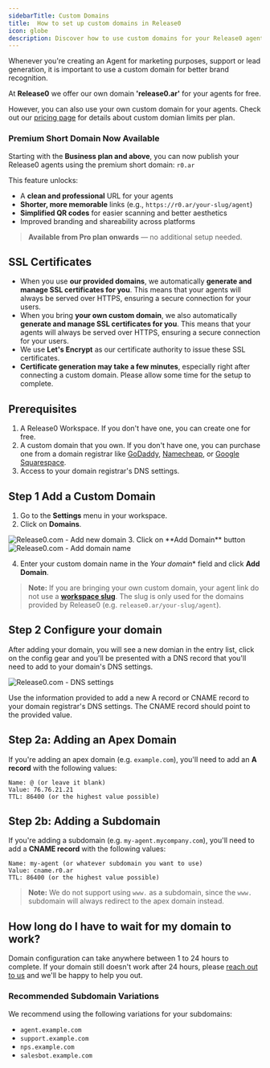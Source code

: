 ```yaml
---
sidebarTitle: Custom Domains
title:  How to set up custom domains in Release0
icon: globe
description: Discover how to use custom domains for your Release0 agents to enhance brand recognition. This guide provides step-by-step instructions to set up custom domains, including using Release0's free domain or your own, and configuring SSL certificates for secure connections.
---
```



Whenever you're creating an Agent for marketing purposes, support or lead generation, it is important to use a custom domain for better brand recognition.

At **Release0** we offer our own domain **'release0.ar'** for your agents for free. 

However, you can also use your own custom domain for your agents. Check out our [pricing page](https://release0.com/pricing) for details about custom domian limits per plan.

###  Premium Short Domain Now Available

Starting with the **Business plan and above**, you can now publish your Release0 agents using the premium short domain: `r0.ar`

This feature unlocks:
- A **clean and professional** URL for your agents
- **Shorter, more memorable** links (e.g., `https://r0.ar/your-slug/agent`)
- **Simplified QR codes** for easier scanning and better aesthetics
- Improved branding and shareability across platforms

> **Available from Pro plan onwards** — no additional setup needed.

## SSL Certificates

- When you use **our provided domains**, we automatically **generate and manage SSL certificates for you**. This means that your agents will always be served over HTTPS, ensuring a secure connection for your users.
- When you bring **your own custom domain**, we also automatically **generate and manage SSL certificates for you**. This means that your agents will always be served over HTTPS, ensuring a secure connection for your users.
- We use **Let's Encrypt** as our certificate authority to issue these SSL certificates.
- **Certificate generation may take a few minutes**, especially right after connecting a custom domain. Please allow some time for the setup to complete.

## Prerequisites

1. A Release0 Workspace. If you don't have one, you can create one for free.
2. A custom domain that you own. If you don't have one, you can purchase one from a domain registrar like [GoDaddy](https://www.godaddy.com/), [Namecheap](https://www.namecheap.com/), or [Google Squarespace](https://domains.squarespace.com/).
3. Access to your domain registrar's DNS settings.


## Step 1 Add a Custom Domain

1. Go to the **Settings** menu in your workspace.
2. Click on **Domains**.

<Frame style={{ maxWidth: '600px' }}>
  <img src="/images/workspace/domains/add-domain.png" alt="Release0.com - Add new domain" />
</Frame>
3. Click on **Add Domain** button

<Frame style={{ maxWidth: '600px' }}>
  <img src="/images/workspace/domains/domain-name.png" alt="Release0.com - Add domain name" />
</Frame>

4. Enter your custom domain name in the *Your domain** field and click **Add Domain**.

> **Note:** If you are bringing your own custom domain, your agent link do not use a **[workspace slug](/workspace/general#workspace-slug)**. The slug is only used for the domains provided by Release0 (e.g. `release0.ar/your-slug/agent`).

## Step 2 Configure your domain

After adding your domain, you will see a new domian in the entry list, click on the config gear and you'll be presented with a DNS record that you'll need to add to your domain's DNS settings.

<Frame style={{ maxWidth: '800px' }}>
  <img src="/images/workspace/domains/dns-settings.png" alt="Release0.com - DNS settings" />
</Frame>

Use the information provided to add a new A record or CNAME record to your domain registrar's DNS settings. The CNAME record should point to the provided value.

## Step 2a: Adding an Apex Domain

If you're adding an apex domain (e.g. `example.com`), you'll need to add an **A record** with the following values:

```plaintext
Name: @ (or leave it blank)
Value: 76.76.21.21
TTL: 86400 (or the highest value possible)
```

## Step 2b: Adding a Subdomain

If you're adding a subdomain (e.g. `my-agent.mycompany.com`), you'll need to add a **CNAME record** with the following values:

```plaintext
Name: my-agent (or whatever subdomain you want to use)
Value: cname.r0.ar
TTL: 86400 (or the highest value possible)
```

> **Note:** We do not support using `www.` as a subdomain, since the `www.` subdomain will always redirect to the apex domain instead.

## How long do I have to wait for my domain to work?
Domain configuration can take anywhere between 1 to 24 hours to complete. If your domain still doesn't work after 24 hours, please [reach out to us](https://agent.r0.ar/support) and we'll be happy to help you out.

### Recommended Subdomain Variations

We recommend using the following variations for your subdomains:

- `agent.example.com`
- `support.example.com`
- `nps.example.com`
- `salesbot.example.com`
